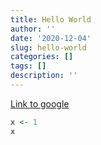 ```yaml
---
title: Hello World
author: ''
date: '2020-12-04'
slug: hello-world
categories: []
tags: []
description: ''
---
```


[Link to google](https://www.google.com)

```r
x <- 1
x
```

